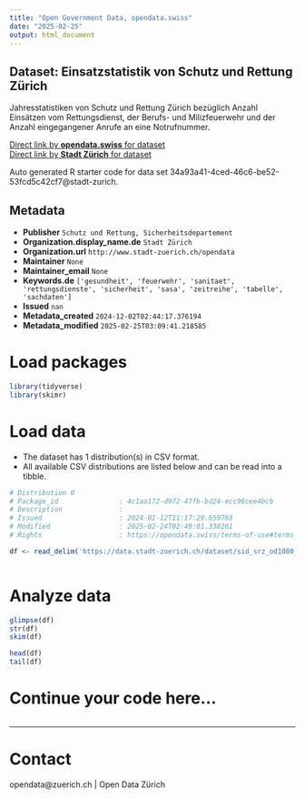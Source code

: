 ```yaml
---
title: "Open Government Data, opendata.swiss"
date: "2025-02-25"
output: html_document
---
```


## Dataset: Einsatzstatistik von Schutz und Rettung Zürich

Jahresstatistiken von Schutz und Rettung Zürich bezüglich Anzahl Einsätzen vom Rettungsdienst, der Berufs- und Milizfeuerwehr und der Anzahl eingegangener Anrufe an eine Notrufnummer.

[Direct link by **opendata.swiss** for dataset](https://opendata.swiss/de/dataset/einsatzstatistik-von-schutz-und-rettung-zurich)<br>
[Direct link by **Stadt Zürich** for dataset](https://data.stadt-zuerich.ch/dataset/sid_srz_od1080_srz_einsatzstatistik_od1080)

Auto generated R starter code for data set 34a93a41-4ced-46c6-be52-53fcd5c42cf7@stadt-zurich.

## Metadata

- **Publisher** `Schutz und Rettung, Sicherheitsdepartement`
- **Organization.display_name.de** `Stadt Zürich`
- **Organization.url** `http://www.stadt-zuerich.ch/opendata`
- **Maintainer** `None`
- **Maintainer_email** `None`
- **Keywords.de** `['gesundheit', 'feuerwehr', 'sanitaet', 'rettungsdienste', 'sicherheit', 'sasa', 'zeitreihe', 'tabelle', 'sachdaten']`
- **Issued** `nan`
- **Metadata_created** `2024-12-02T02:44:17.376194`
- **Metadata_modified** `2025-02-25T03:09:41.218585`


# Load packages

```r

library(tidyverse)
library(skimr)

```

# Load data

-   The dataset has 1 distribution(s) in CSV format.
-   All available CSV distributions are listed below and can be read into a tibble.

```r

# Distribution 0
# Package_id               : 4c1aa172-d972-47fb-bd24-ecc96cee4bcb
# Description              : 
# Issued                   : 2024-01-12T11:17:29.659763
# Modified                 : 2025-02-24T02:49:01.338261
# Rights                   : https://opendata.swiss/terms-of-use#terms_open

df <- read_delim('https://data.stadt-zuerich.ch/dataset/sid_srz_od1080_srz_einsatzstatistik_od1080/download/GES108OD1080.csv')



```

# Analyze data

```r

glimpse(df)
str(df)
skim(df)

head(df)
tail(df)

```

# Continue your code here...

```r

```

------------------------------------------------------------------------

# Contact

opendata@zuerich.ch | Open Data Zürich
